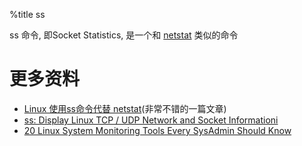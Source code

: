 %title ss

ss 命令, 即Socket Statistics, 是一个和 [[netstat]] 类似的命令

= 更多资料 =
* [[http://my.oschina.net/lionel45/blog/109779|Linux 使用ss命令代替 netstat]](非常不错的一篇文章)
* [[http://www.cyberciti.biz/tips/linux-investigate-sockets-network-connections.html|ss: Display Linux TCP / UDP Network and Socket Information]]i
* [[http://www.cyberciti.biz/tips/top-linux-monitoring-tools.html|20 Linux System Monitoring Tools Every SysAdmin Should Know]]


